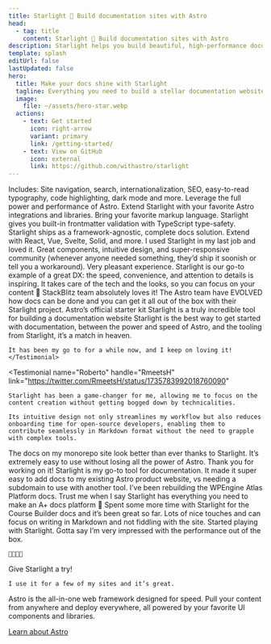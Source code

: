 ```yaml
---
title: Starlight 🌟 Build documentation sites with Astro
head:
  - tag: title
    content: Starlight 🌟 Build documentation sites with Astro
description: Starlight helps you build beautiful, high-performance documentation websites with Astro.
template: splash
editUrl: false
lastUpdated: false
hero:
  title: Make your docs shine with Starlight
  tagline: Everything you need to build a stellar documentation website. Fast, accessible, and easy-to-use.
  image:
    file: ~/assets/hero-star.webp
  actions:
    - text: Get started
      icon: right-arrow
      variant: primary
      link: /getting-started/
    - text: View on GitHub
      icon: external
      link: https://github.com/withastro/starlight
---
```



<CardGrid stagger>
	<Card title="Documentation that delights" icon="open-book">
		Includes: Site navigation, search, internationalization, SEO, easy-to-read
		typography, code highlighting, dark mode and more.
	</Card>
	<Card title="Powered by Astro" icon="rocket">
		Leverage the full power and performance of Astro. Extend Starlight with your
		favorite Astro integrations and libraries.
	</Card>
	<Card title="Markdown, Markdoc, and MDX" icon="document">
		Bring your favorite markup language. Starlight gives you built-in
		frontmatter validation with TypeScript type-safety.
	</Card>
	<Card title="Bring your own UI components" icon="puzzle">
		Starlight ships as a framework-agnostic, complete docs solution. Extend with
		React, Vue, Svelte, Solid, and more.
	</Card>
</CardGrid>

<TestimonialGrid title="What people are saying">
	<Testimonial
		name="Sylwia"
		handle="SylwiaVargas"
		link="https://x.com/SylwiaVargas/status/1726556825741578286"
	>
		I used Starlight in my last job and loved it. Great components, intuitive
		design, and super-responsive community (whenever anyone needed something,
		they’d ship it soonish or tell you a workaround). Very pleasant experience.
	</Testimonial>
	<Testimonial
		name="Tomek"
		handle="sulco"
		link="https://twitter.com/sulco/status/1735610348730802342"
	>
		Starlight is our go-to example of a great DX: the speed, convenience, and
		attention to details is inspiring. It takes care of the tech and the looks,
		so you can focus on your content 👏  
    StackBlitz team absolutely loves it!
	</Testimonial>
  <Testimonial
    name="Rachel"
    handle="rachelnabors"
    link="https://twitter.com/astrodotbuild/status/1724934718745915558"
  >
    The Astro team have EVOLVED how docs can be done and you can get it all out of the box with their Starlight project.
  </Testimonial>
  <Testimonial
    name="Flavio"
    handle="flaviocopes"
    link="https://twitter.com/flaviocopes/status/1738237658717905108"
  >
    Astro’s official starter kit Starlight is a truly incredible tool for building a documentation website
  </Testimonial>
	<Testimonial
		name="Nicolas"
		handle="beaussan"
		link="https://twitter.com/beaussan/status/1735625189583466893"
	>
		Starlight is the best way to get started with documentation, between the
		power and speed of Astro, and the tooling from Starlight, it’s a match in
		heaven.
    
    It has been my go to for a while now, and I keep on loving it!
	</Testimonial>
  <Testimonial
    name="Roberto"
    handle="RmeetsH"
    link="https://twitter.com/RmeetsH/status/1735783992018760090"
  >
    Starlight has been a game-changer for me, allowing me to focus on the content creation without getting bogged down by technicalities.

    Its intuitive design not only streamlines my workflow but also reduces onboarding time for open-source developers, enabling them to contribute seamlessly in Markdown format without the need to grapple with complex tools.

  </Testimonial>
  <Testimonial
    name="Lou Cyx"
    handle="loucyx"
    link="https://elk.zone/m.webtoo.ls/@loucyx@mastodon.social/111587380021362284"
  >
    The docs on my monorepo site look better than ever thanks to Starlight. It’s extremely easy to use without losing all the power of Astro. Thank you for working on it!
  </Testimonial>
  <Testimonial
    name="BowTiedWebReaper"
    handle="BowTiedWebReapr"
    link="https://twitter.com/BowTiedWebReapr/status/1735633399501697517"
  >
    Starlight is my go-to tool for documentation. It made it super easy to add docs to my existing Astro product website, vs needing a subdomain to use with another tool.
  </Testimonial>
  <Testimonial
    name="Jeff"
    handle="J_Everhart383"
    link="https://twitter.com/J_Everhart383/status/1691900590048292908"
  >
    I’ve been rebuilding the WPEngine Atlas Platform docs. Trust me when I say Starlight has everything you need to make an A+ docs platform&nbsp;🙌
  </Testimonial>
  <Testimonial
    name="Joel"
    handle="jhooks"
    link="https://twitter.com/jhooks/status/1727405160547418405"
  >
    Spent some more time with Starlight for the Course Builder docs and it’s been great so far. Lots of nice touches and can focus on writing in Markdown and not fiddling with the site.
  </Testimonial>
  <Testimonial
    name="Rick"
    handle="rick_viscomi"
    link="https://twitter.com/rick_viscomi/status/1665867447910510593"
  >
    Started playing with Starlight. Gotta say I’m very impressed with the performance out of the box.

    💯💯💯💯

  </Testimonial>
  <Testimonial
    name="Chloe"
    handle="solelychloe"
    link="https://twitter.com/solelychloe/status/1695115277602628082"
  >
    Give Starlight a try!

    I use it for a few of my sites and it’s great.

  </Testimonial>
</TestimonialGrid>

<AboutAstro title="Brought to you by">
Astro is the all-in-one web framework designed for speed.
Pull your content from anywhere and deploy everywhere, all powered by your favorite UI components and libraries.

[Learn about Astro](https://astro.build/)

</AboutAstro>
